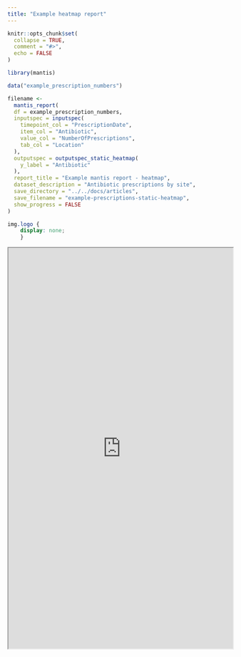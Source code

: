 ```yaml
---
title: "Example heatmap report"
---
```


```r
knitr::opts_chunk$set(
  collapse = TRUE,
  comment = "#>",
  echo = FALSE
)
```

```r
library(mantis)
```

```r
data("example_prescription_numbers")

filename <- 
  mantis_report(
  df = example_prescription_numbers,
  inputspec = inputspec(
    timepoint_col = "PrescriptionDate",
    item_col = "Antibiotic",
    value_col = "NumberOfPrescriptions",
    tab_col = "Location"
  ),
  outputspec = outputspec_static_heatmap(
    y_label = "Antibiotic"
  ),
  report_title = "Example mantis report - heatmap",
  dataset_description = "Antibiotic prescriptions by site",
  save_directory = "../../docs/articles",
  save_filename = "example-prescriptions-static-heatmap",
  show_progress = FALSE
)

```

```css
img.logo {
	display: none;
	}
```

```{=html}
<iframe src="https://phuongquan.github.io/mantis/articles/example-prescriptions-static-heatmap.html" width="100%" height="900">
</iframe>
```

